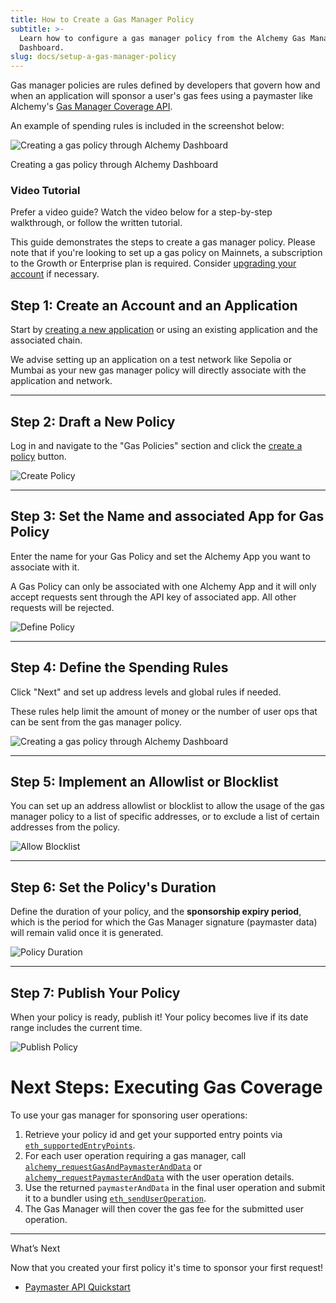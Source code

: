 ```yaml
---
title: How to Create a Gas Manager Policy
subtitle: >-
  Learn how to configure a gas manager policy from the Alchemy Gas Manager API
  Dashboard.
slug: docs/setup-a-gas-manager-policy
---
```



Gas manager policies are rules defined by developers that govern how and when an application will sponsor a user's gas fees using a paymaster like Alchemy's [Gas Manager Coverage API](/reference/gas-manager-coverage-api-quickstart).

An example of spending rules is included in the screenshot below:

![Creating a gas policy through Alchemy Dashboard](/images/20e2cac-image.png)

Creating a gas policy through Alchemy Dashboard

### Video Tutorial

Prefer a video guide? Watch the video below for a step-by-step walkthrough, or follow the written tutorial.


This guide demonstrates the steps to create a gas manager policy. Please note that if you're looking to set up a gas policy on Mainnets, a subscription to the Growth or Enterprise plan is required. Consider [upgrading your account](https://dashboard.alchemy.com/settings/billing) if necessary.

## Step 1: Create an Account and an Application

Start by [creating a new application](https://dashboard.alchemy.com/) or using an existing application and the associated chain.

<Info>
  We advise setting up an application on a test network like Sepolia or Mumbai as your new gas manager policy will directly associate with the application and network.
</Info>

***

## Step 2: Draft a New Policy

Log in and navigate to the "Gas Policies" section and click the [create a policy](https://dashboard.alchemy.com/gas-policies/new) button.

![Create Policy](/images/aa17e8c-Screenshot_2023-05-23_at_3.39.26_PM.png)

***

## Step 3: Set the Name and associated App for Gas Policy

Enter the name for your Gas Policy and set the Alchemy App you want to associate with it.

<Info>
  A Gas Policy can only be associated with one Alchemy App and it will only accept requests sent through the API key of associated app. All other requests will be rejected.
</Info>

![Define Policy](/images/98e1a77-Screenshot_2023-03-23_at_7.57.30_PM.png)

***

## Step 4: Define the Spending Rules

Click "Next" and set up address levels and global rules if needed.

These rules help limit the amount of money or the number of user ops that can be sent from the gas manager policy.

![Creating a gas policy through Alchemy Dashboard](/images/20e2cac-image.png)

***

## Step 5: Implement an Allowlist or Blocklist

You can set up an address allowlist or blocklist to allow the usage of the gas manager policy to a list of specific addresses, or to exclude a list of certain addresses from the policy.

![Allow Blocklist](/images/5eeab44-Screenshot_2023-03-23_at_7.58.37_PM.png)

***

## Step 6: Set the Policy's Duration

Define the duration of your policy, and the **sponsorship expiry period**, which is the period for which the Gas Manager signature (paymaster data) will remain valid once it is generated.

![Policy Duration](/images/30be1db-paymaster-sponsorship.png)

***

## Step 7: Publish Your Policy

When your policy is ready, publish it! Your policy becomes live if its date range includes the current time.

![Publish Policy](/images/461dd0f-image.png)

# Next Steps: Executing Gas Coverage

To use your gas manager for sponsoring user operations:

1. Retrieve your policy id and get your supported entry points via [`eth_supportedEntryPoints`](/reference/eth-supportedentrypoints).
2. For each user operation requiring a gas manager, call [`alchemy_requestGasAndPaymasterAndData`](/reference/alchemy-requestgasandpaymasteranddata) or [`alchemy_requestPaymasterAndData`](/reference/alchemy-requestpaymasteranddata) with the user operation details.
3. Use the returned `paymasterAndData` in the final user operation and submit it to a bundler using [`eth_sendUserOperation`](/reference/eth-senduseroperation).
4. The Gas Manager will then cover the gas fee for the submitted user operation.

***

What’s Next

Now that you created your first policy it's time to sponsor your first request!

* [Paymaster API Quickstart](/reference/paymaster-api-quickstart)
